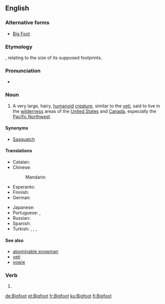 {{also|bigfoot}}
==English==
{{wikipedia}}

===Alternative forms===
* [[Big Foot]]

===Etymology===
{{compound|big|foot|lang=en}}, relating to the size of its supposed footprints.

===Pronunciation===
* {{IPA|/ˈbɪɡˌfʊt/|lang=en}}

===Noun===
<!-- {{attention|en|'Bigfeet'? Is that right?}} - Yup -->
{{en-noun|Bigfoot|Bigfeet|Bigfoots}}

# {{context|US|Canada|cryptozoology|folklore|lang=en}} A very large, hairy, [[humanoid]] [[creature]], similar to the [[yeti]], said to live in the [[wilderness]] areas of the [[United States]] and [[Canada]], especially the [[Pacific Northwest]].

====Synonyms====
* [[sasquatch|Sasquatch]]

====Translations====
{{trans-top|unidentified yeti-like animal}}
* Catalan: {{t|ca|Peus grans|m}}
* Chinese: 
*:Mandarin: {{t|cmn|大脚野人|tr=dàjiǎo yěrén|sc=Hani}}
* Esperanto: {{t|eo|saskvaĉo}}
* Finnish: {{t|fi|Isojalka}}
* German: {{t+|de|Bigfoot|m}}
{{trans-mid}}
* Japanese: {{t|ja|ビッグフット|tr=biggufutto}}
* Portuguese: {{t|pt|Pé-Grande|m}} {{qualifier|as an individual creature}}, {{t|pt|pé-grande|m}} {{qualifier|as a species}}
* Russian: {{t|ru|бигфу́т|m}}
* Spanish: {{t|es|Pie Grande|m}}
* Turkish: {{t|tr|Kocaayak}} {{qualifier|calque}}, {{t+|tr|yeti}}, {{t+|tr|karakoncolos}}, {{t|tr|germakoçi}} {{qualifier|literally 'mountainman' in laz language}}
{{trans-bottom}}

====See also====
* [[abominable snowman]]
* [[yeti]]
* [[yowie]]

===Verb===
{{en-verb}}

# {{alternative spelling of|bigfoot|lang=en}}

[[de:Bigfoot]]
[[et:Bigfoot]]
[[fr:Bigfoot]]
[[ku:Bigfoot]]
[[fi:Bigfoot]]